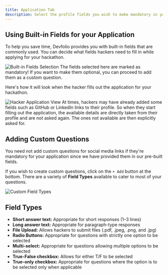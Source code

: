 ```yaml
---
title: Application Tab
description: Select the profile fields you wish to make mandatory in your hackathon application. The shorter your form is, the faster you stack up the applications.
---
```


## Using Built-in Fields for your Application

To help you save time, Devfolio provides you with built-in fields that are commonly used. You can decide what fields hackers need to fill in while applying for your hackathon.

<img src="/assets/image-8.1.png" alt="Built-in Fields Selection" />

<Callout title="Mandatory Fields" type="error">
  The fields selected here are marked as mandatory! If you want to make them optional, you can proceed to add them as a custom question.
</Callout>

Here's how it will look when the hacker fills out the application for your hackathon.

<img src="/assets/image-8.2.png" alt="Hacker Application View" />

<Callout title="Auto-filled Fields" type="info">
  At times, hackers may have already added some fields such as GitHub or LinkedIn links to their profile. So when they start filling out the application, the available details are directly taken from their profile and are not asked again. The ones not available are then explicitly asked for.
</Callout>

## Adding Custom Questions

<Callout title="Pro Tip" type="info">
  You need not add custom questions for social media links if they're mandatory for your application since we have provided them in our pre-built fields.
</Callout>

If you wish to create custom questions, click on the `+ Add` button at the bottom. There are a variety of **Field Types** available to cater to most of your questions.

<img src="/assets/image-8.3.png" alt="Custom Field Types" />

## Field Types

- **Short answer text:** Appropriate for short responses (1–3 lines)
- **Long answer text:** Appropriate for paragraph-type responses
- **File Upload:** Allows hackers to submit files (.pdf, .jpeg, .png, and .jpg)
- **Radio Buttons:** Appropriate for questions with strictly one option to be selected
- **Multi-select:** Appropriate for questions allowing multiple options to be selected
- **True-False checkbox:** Allows for either T/F to be selected
- **True-only checkbox:** Appropriate for questions where the option is to be selected only when applicable
